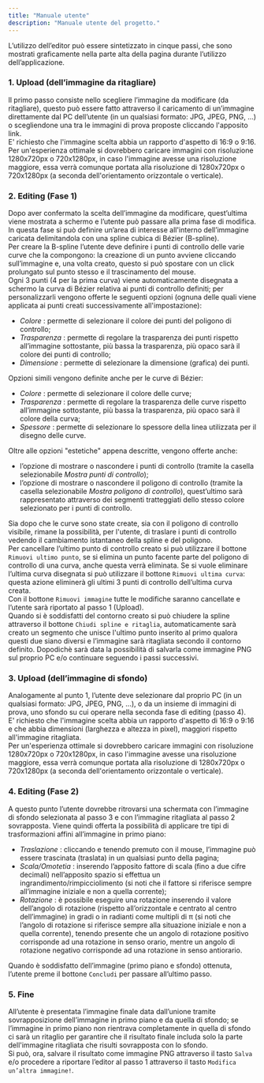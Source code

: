 ---
title: "Manuale utente"
description: "Manuale utente del progetto."
---

L’utilizzo dell’editor può essere sintetizzato in cinque passi, che sono 
mostrati graficamente nella parte alta della pagina durante l’utilizzo dell’applicazione.

### 1. Upload (dell’immagine da ritagliare)
Il primo passo consiste nello scegliere 
l’immagine da modificare (da ritagliare), questo può essere
fatto attraverso il caricamento di un’immagine direttamente dal PC
dell’utente (in un qualsiasi formato: JPG, JPEG, PNG, ...) o scegliendone una tra le immagini di prova proposte cliccando
l'apposito link.\
E' richiesto che l'immagine scelta abbia un rapporto d'aspetto di 16:9 o 9:16.\
Per un'esperienza ottimale si dovrebbero caricare immagini con risoluzione 1280x720px o 720x1280px, 
in caso l'immagine avesse una risoluzione maggiore, essa
verrà comunque portata alla risoluzione di 1280x720px o 720x1280px 
(a seconda dell'orientamento orizzontale o verticale).

### 2. Editing (Fase 1)
Dopo aver confermato la scelta dell’immagine da
modificare, quest’ultima viene mostrata a schermo e l’utente può
passare alla prima fase di modifica. In questa fase si può definire 
un’area di interesse all'interno dell’immagine caricata delimitandola
con una spline cubica di Bézier (B-spline).\
Per creare la B-spline l’utente deve definire i punti di controllo delle varie
curve che la compongono: la creazione di un punto avviene cliccando
sull’immagine e, una volta creato, questo si può spostare con un click
prolungato sul punto stesso e il trascinamento del mouse.\
Ogni 3 punti (4 per la prima curva) viene automaticamente disegnata a
schermo la curva di Bézier relativa ai punti di controllo definiti;
per personalizzarli vengono offerte le seguenti opzioni
(ognuna delle quali viene applicata ai punti creati successivamente all'impostazione):
* *Colore* : permette di selezionare il colore dei punti del poligono di
	controllo;
* *Trasparenza* : permette di regolare la trasparenza dei punti
	rispetto all’immagine sottostante, più
	bassa la trasparenza, più opaco sarà il colore dei punti di controllo;
* *Dimensione* : permette di selezionare la dimensione (grafica) dei punti.

Opzioni simili vengono definite anche per le curve di Bézier:
* *Colore* : permette di selezionare il colore delle curve;
* *Trasparenza* : permette di regolare la trasparenza delle curve 
	rispetto all’immagine sottostante, più
	bassa la trasparenza, più opaco sarà il colore della curva;
* *Spessore* : permette di selezionare lo spessore della linea
	utilizzata per il disegno delle curve.

Oltre alle opzioni "estetiche" appena descritte, vengono offerte anche:
* l’opzione di mostrare o nascondere i punti di controllo
	(tramite la casella selezionabile _Mostra punti di
	controllo_);
* l’opzione di mostrare o nascondere il poligono di controllo
	(tramite la casella selezionabile _Mostra poligono di
	controllo_), quest’ultimo sarà rappresentato attraverso dei
	segmenti tratteggiati dello stesso colore selezionato
	per i punti di controllo.

Sia dopo che le curve sono state create, sia con il poligono di
controllo visibile, rimane la possibilità, per l'utente, di traslare i punti di controllo
vedendo il cambiamento istantaneo della spline e del poligono.\
Per cancellare l’ultimo punto di controllo creato si può utilizzare
il bottone `Rimuovi ultimo punto`, se si elimina un punto facente parte
del poligono di controllo di una curva, anche questa verrà eliminata.
Se si vuole eliminare l’ultima curva disegnata si può utilizzare il bottone
`Rimuovi ultima curva`: questa azione eliminerà gli ultimi 3 punti di
controllo dell’ultima curva creata.\
Con il bottone `Rimuovi immagine` tutte le modifiche saranno
cancellate e l’utente sarà riportato al passo 1 (Upload).\
Quando si è soddisfatti del contorno creato si può chiudere la spline
attraverso il bottone `Chiudi spline e ritaglia`, automaticamente sarà creato un segmento
che unisce l'ultimo punto inserito al primo qualora questi due siano diversi e l’immagine sarà ritagliata
secondo il contorno definito. Dopodichè sarà data la possibilità di salvarla come
immagine PNG sul proprio PC e/o continuare seguendo i passi successivi.

### 3. Upload (dell’immagine di sfondo)
Analogamente al punto 1, l’utente deve
selezionare dal proprio PC (in un qualsiasi formato: JPG, JPEG, PNG, ...), 
o da un insieme di immagini di prova, uno sfondo su
cui operare nella seconda fase di editing (passo 4).\
E' richiesto che l'immagine scelta abbia un rapporto d'aspetto di 16:9 o 9:16 e che
abbia dimensioni (larghezza e altezza in pixel),
maggiori rispetto all'immagine ritagliata.\
Per un'esperienza ottimale si dovrebbero caricare immagini con risoluzione 1280x720px o 720x1280px, 
in caso l'immagine avesse una risoluzione maggiore, essa
verrà comunque portata alla risoluzione di 1280x720px o 720x1280px 
(a seconda dell'orientamento orizzontale o verticale).

### 4. Editing (Fase 2)
A questo punto l’utente dovrebbe ritrovarsi una schermata
con l’immagine di sfondo selezionata al passo 3 e con l’immagine ritagliata
al passo 2 sovrapposta. Viene quindi offerta la possibilità di applicare tre tipi di
trasformazioni affini all’immagine in primo piano:
* *Traslazione* : cliccando e tenendo premuto con il mouse, l’immagine può
	essere trascinata (traslata) in un qualsiasi punto della pagina;
* *Scala/Omotetia* : inserendo l’apposito fattore di scala (fino a due
	cifre decimali) nell’apposito spazio si effettua un
	ingrandimento/rimpicciolimento (si noti che il fattore si riferisce sempre
	all’immagine iniziale e non a quella corrente);
* *Rotazione* : è possibile eseguire una rotazione inserendo il valore
	dell’angolo di rotazione (rispetto all’orizzontale e centrato al centro
	dell’immagine) in gradi o in radianti come multipli di π (si noti che l’angolo di rotazione si
	riferisce sempre alla situazione iniziale e non a quella corrente), tenendo presente
	che un angolo di rotazione positivo corrisponde ad una rotazione in senso orario, mentre
	un angolo di rotazione negativo corrisponde ad una rotazione in senso antiorario.

Quando è soddisfatto dell’immagine (primo piano e sfondo) ottenuta, l’utente
preme il bottone `Concludi` per passare all’ultimo passo.

### 5. Fine
All’utente è presentata l’immagine finale data dall’unione tramite
sovrapposizione dell’immagine in primo piano e da quella di sfondo; se
l’immagine in primo piano non rientrava completamente in quella di sfondo ci
sarà un ritaglio per garantire che il risultato finale includa solo la parte dell'immagine
ritagliata che risulti sovrapposta con lo sfondo.\
Si può, ora, salvare il risultato come immagine PNG attraverso il tasto `Salva` 
e/o procedere a riportare l’editor al passo 1 attraverso il tasto `Modifica un’altra immagine!`.